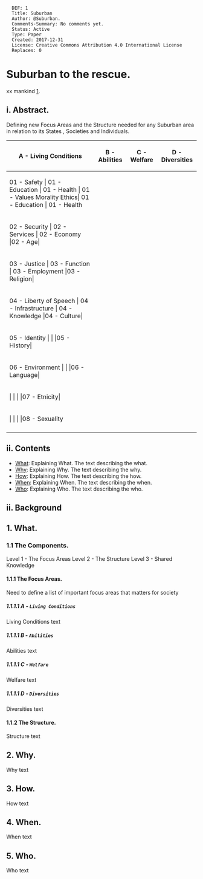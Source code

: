 <pre>
  DEF: 1
  Title: Suburban
  Author: @Suburban.
  Comments-Summary: No comments yet.
  Status: Active
  Type: Paper
  Created: 2017-12-31
  License: Creative Commons Attribution 4.0 International License
  Replaces: 0
</pre>

=Suburban to the rescue.=
xx mankind [https://github.com/se37301/suburban].


==i. Abstract.==

Defining new Focus Areas and the Structure needed for any Suburban area in relation to its States , Societies and Individuals.

{| class="wikitable"
|-
! scope="col"| A - Living Conditions
! scope="col"| B - Abilities
! scope="col"| C - Welfare
! scope="col"| D - Diversities
|-
| 01 - Safety | 01 - Education | 01 - Health | 01 - Values Morality Ethics| 01 - Education | 01 - Health 
|-
| 02 - Security | 02 - Services | 02 - Economy |02 - Age|
|-
| 03 - Justice | 03 - Function | 03 - Employment |03 - Religion|
|-
| 04 - Liberty of Speech | 04 - Infrastructure | 04 - Knowledge |04 - Culture|
|-
| 05 - Identity |   |   |05 - History|
|-
| 06 - Environment |   |   |06 - Language|
|-
|  |  |   |   |07 - Etnicity|
|-
|  |  |   |   |08 - Sexuality
|-
|}

==ii. Contents==

* [[#What|What]]: Explaining What. The text describing the what.
* [[#Why|Why]]: Explaining Why. The text describing the why.
* [[#How|How]]: Explaining How. The text describing the how.
* [[#When|When]]: Explaining When. The text describing the when.
* [[#Who|Who]]: Explaining Who. The text describing the who.

==ii. Background==



<div id="What"></div>

==1. What.==

===1.1 The Components.===
Level 1 - The Focus Areas
Level 2 - The Structure
Level 3 - Shared Knowledge 

====1.1.1 The Focus Areas.====

Need to define a list of important focus areas that matters for society
=====1.1.1.1 A - <code>Living Conditions</code>=====
Living Conditions text

=====1.1.1.1 B - <code>Abilities</code>=====
Abilities text

=====1.1.1.1 C - <code>Welfare</code>=====
Welfare text

=====1.1.1.1 D - <code>Diversities</code>=====
Diversities text

====1.1.2 The Structure.====
Structure text

<div id="Why"></div>
==2. Why.==
Why text

<div id="How"></div>
==3. How.==
How text

<div id="When"></div>
==4. When.==
When text

<div id="Who"></div>
==5. Who.==
Who text
